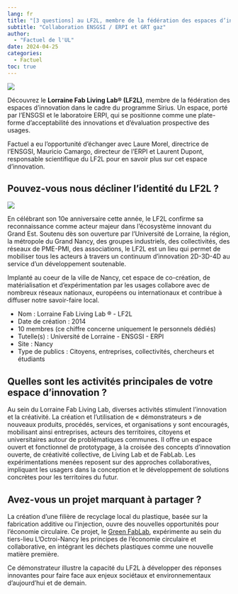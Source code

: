 ```yaml
---
lang: fr
title: "[3 questions] au LF2L, membre de la fédération des espaces d’innovation"
subtitle: "Collaboration ENSGSI / ERPI et GRT gaz"
author: 
  - "Factuel de l'UL"
date: 2024-04-25
categories:
  - Factuel
toc: true  
---
```


![](preview.jpeg){.preview-image}


Découvrez le **Lorraine Fab Living Lab® (LF2L)**, membre de la fédération des espaces d'innovation dans le cadre du programme Sirius. 
Un espace, porté par l'ENSGSI et le laboratoire ERPI, qui se positionne comme une plate-forme d'acceptabilité des innovations et d'évaluation prospective des usages.

Factuel a eu l'opportunité d'échanger avec Laure Morel, directrice de l'ENSGSI, Mauricio Camargo, directeur de l'ERPI et Laurent Dupont, responsable scientifique du LF2L pour en savoir plus sur cet espace d'innovation.

## Pouvez-vous nous décliner l’identité du LF2L ?



::: {layout="[30,70]"}

![](../../../../images/logos/LF2L-Vertical.jpg)

En célébrant son 10e anniversaire cette année, le LF2L confirme sa reconnaissance comme acteur majeur dans l'écosystème innovant du Grand Est. Soutenu dès son ouverture par l'Université de Lorraine, la région, la métropole du Grand Nancy, des groupes industriels, des collectivités, des réseaux de PME-PMI, des associations, le LF2L est un lieu qui permet de mobiliser tous les acteurs à travers un continuum d'innovation 2D-3D-4D au service d’un développement soutenable.

:::



Implanté au coeur de la ville de Nancy, cet espace de co-création, de matérialisation et d'expérimentation par les usages collabore avec de nombreux réseaux nationaux, européens ou internationaux et contribue à diffuser notre savoir-faire local.

- Nom : Lorraine Fab Living Lab ® - LF2L
- Date de création : 2014
- 10 membres (ce chiffre concerne uniquement le personnels dédiés)
- Tutelle(s) : Université de Lorraine - ENSGSI - ERPI
- Site : Nancy
- Type de publics : Citoyens, entreprises, collectivités, chercheurs et étudiants

## Quelles sont les activités principales de votre espace d’innovation ?
Au sein du Lorraine Fab Living Lab, diverses activités stimulent l'innovation et la créativité. La création et l’utilisation de « démonstrateurs » de nouveaux produits, procédés, services, et organisations y sont encouragés, mobilisant ainsi entreprises, acteurs des territoires, citoyens et universitaires autour de problématiques communes. Il offre un espace ouvert et fonctionnel de prototypage, à la croisée des concepts d'innovation ouverte, de créativité collective, de Living Lab et de FabLab. Les expérimentations menées reposent sur des approches collaboratives, impliquant les usagers dans la conception et le développement de solutions concrètes pour les territoires du futur.

## Avez-vous un projet marquant à partager ?
La création d’une filière de recyclage local du plastique, basée sur la fabrication additive ou l'injection, ouvre des nouvelles opportunités pour l’économie circulaire. Ce projet, le [Green FabLab](/projects/green-fablab/), expérimente au sein du tiers-lieu L'Octroi-Nancy les principes de l’économie circulaire et collaborative, en intégrant les déchets plastiques comme une nouvelle matière première.

Ce démonstrateur illustre la capacité du LF2L à développer des réponses innovantes pour faire face aux enjeux sociétaux et environnementaux d'aujourd'hui et de demain.